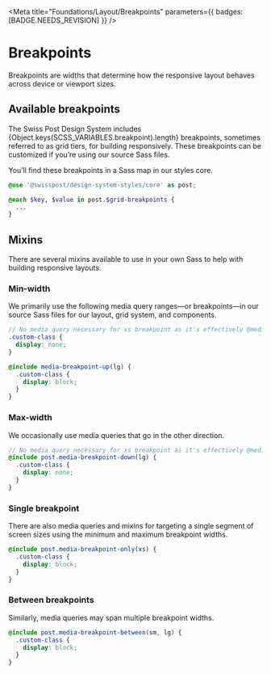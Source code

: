 
<Meta title="Foundations/Layout/Breakpoints" parameters={{ badges: [BADGE.NEEDS_REVISION] }} />

# Breakpoints

<div class="lead">
  Breakpoints are widths that determine how the responsive layout behaves across device or viewport
  sizes.
</div>

## Available breakpoints

The Swiss Post Design System includes {Object.keys(SCSS_VARIABLES.breakpoint).length} breakpoints, sometimes referred to as grid tiers, for building responsively. These breakpoints can be customized if you’re using our source Sass files.

<BreakpointTable />

You’ll find these breakpoints in a Sass map in our styles core.

```scss
@use '@swisspost/design-system-styles/core' as post;

@each $key, $value in post.$grid-breakpoints {
  ...
}
```

## Mixins

There are several mixins available to use in your own Sass to help with building responsive layouts.

### Min-width

We primarily use the following media query ranges—or breakpoints—in our source Sass files for our layout, grid system, and components.

```scss
// No media query necessary for xs breakpoint as it's effectively @media (min-width: 0) { ... }
.custom-class {
  display: none;
}

@include media-breakpoint-up(lg) {
  .custom-class {
    display: block;
  }
}
```

### Max-width

We occasionally use media queries that go in the other direction.

```scss
// No media query necessary for xs breakpoint as it's effectively @media (max-width: 0) { ... }
@include post.media-breakpoint-down(lg) {
  .custom-class {
    display: none;
  }
}
```

### Single breakpoint

There are also media queries and mixins for targeting a single segment of screen sizes using the minimum and maximum breakpoint widths.

```scss
@include post.media-breakpoint-only(xs) {
  .custom-class {
    display: block;
  }
}
```

### Between breakpoints

Similarly, media queries may span multiple breakpoint widths.

```scss
@include post.media-breakpoint-between(sm, lg) {
  .custom-class {
    display: block;
  }
}
```
